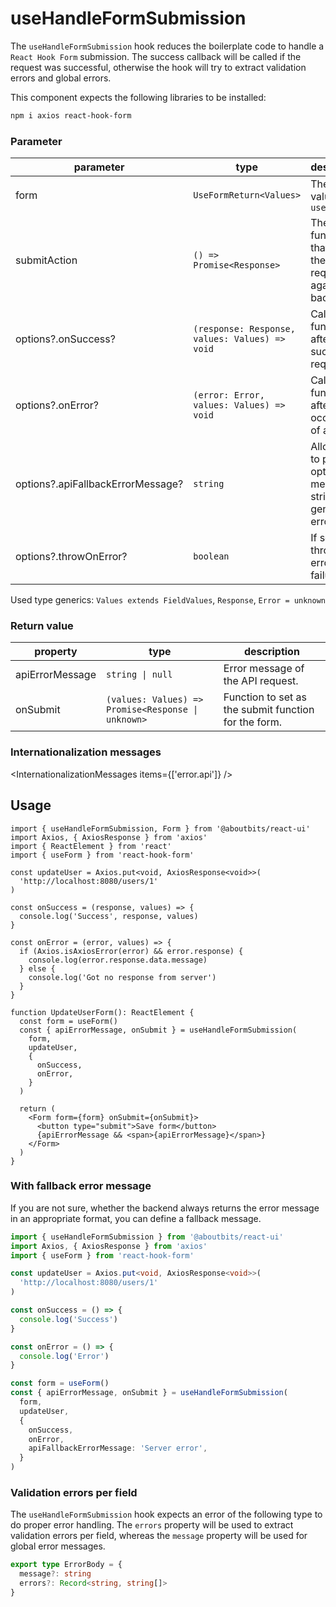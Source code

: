 
<Meta
  title="Components/APIHooks/useHandleFormSubmission"
  component={useHandleFormSubmission}
/>

# useHandleFormSubmission

The `useHandleFormSubmission` hook reduces the boilerplate code to handle a `React Hook Form` submission.
The success callback will be called if the request was successful, otherwise the hook will try to extract validation errors and global errors.

This component expects the following libraries to be installed:

```sh
npm i axios react-hook-form
```

### Parameter

| parameter                         | type                                           | description                                                       |
| --------------------------------- | ---------------------------------------------- | ----------------------------------------------------------------- |
| form                              | `UseFormReturn<Values>`                        | The return value of `useForm`                                     |
| submitAction                      | `() => Promise<Response>`                      | The function that makes the actual request against the backend.   |
| options?.onSuccess?               | `(response: Response, values: Values) => void` | Callback function after successful request.                       |
| options?.onError?                 | `(error: Error, values: Values) => void`       | Callback function after occurrence of an error.                   |
| options?.apiFallbackErrorMessage? | `string`                                       | Allows you to pass an optional message string for a general error |
| options?.throwOnError?            | `boolean`                                      | If set, it will throw the error on failure                        |

Used type generics: `Values extends FieldValues`, `Response`, `Error = unknown`

### Return value

| property        | type                                                                    | description                                          |
| --------------- | ----------------------------------------------------------------------- | ---------------------------------------------------- |
| apiErrorMessage | <code>string &#124; null</code>                                         | Error message of the API request.                    |
| onSubmit        | <code>(values: Values) => Promise&lt;Response &#124; unknown&gt;</code> | Function to set as the submit function for the form. |

### Internationalization messages

<InternationalizationMessages items={['error.api']} />

## Usage

```tsx
import { useHandleFormSubmission, Form } from '@aboutbits/react-ui'
import Axios, { AxiosResponse } from 'axios'
import { ReactElement } from 'react'
import { useForm } from 'react-hook-form'

const updateUser = Axios.put<void, AxiosResponse<void>>(
  'http://localhost:8080/users/1'
)

const onSuccess = (response, values) => {
  console.log('Success', response, values)
}

const onError = (error, values) => {
  if (Axios.isAxiosError(error) && error.response) {
    console.log(error.response.data.message)
  } else {
    console.log('Got no response from server')
  }
}

function UpdateUserForm(): ReactElement {
  const form = useForm()
  const { apiErrorMessage, onSubmit } = useHandleFormSubmission(
    form,
    updateUser,
    {
      onSuccess,
      onError,
    }
  )

  return (
    <Form form={form} onSubmit={onSubmit}>
      <button type="submit">Save form</button>
      {apiErrorMessage && <span>{apiErrorMessage}</span>}
    </Form>
  )
}
```

### With fallback error message

If you are not sure, whether the backend always returns the error message in an appropriate format, you can define a fallback message.

```ts
import { useHandleFormSubmission } from '@aboutbits/react-ui'
import Axios, { AxiosResponse } from 'axios'
import { useForm } from 'react-hook-form'

const updateUser = Axios.put<void, AxiosResponse<void>>(
  'http://localhost:8080/users/1'
)

const onSuccess = () => {
  console.log('Success')
}

const onError = () => {
  console.log('Error')
}

const form = useForm()
const { apiErrorMessage, onSubmit } = useHandleFormSubmission(
  form,
  updateUser,
  {
    onSuccess,
    onError,
    apiFallbackErrorMessage: 'Server error',
  }
)
```

### Validation errors per field

The `useHandleFormSubmission` hook expects an error of the following type to do proper error handling.
The `errors` property will be used to extract validation errors per field, whereas the `message` property will be used for global error messages.

```ts
export type ErrorBody = {
  message?: string
  errors?: Record<string, string[]>
}
```
